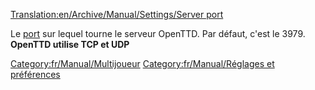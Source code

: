 [[Translation:en/Archive/Manual/Settings/Server port]]


Le [[fr/Manual/Port|port]] sur lequel tourne le serveur OpenTTD. Par défaut, c'est le 3979.
'''OpenTTD utilise TCP et UDP'''

[[Category:fr/Manual/Multijoueur]]
[[Category:fr/Manual/Réglages et préférences]]

{{fr/Manual/Amorce}}